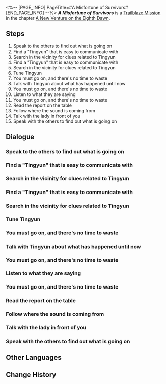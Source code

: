 <%-- [PAGE_INFO]
PageTitle=#A Misfortune of Survivors#
[END_PAGE_INFO] --%>
{{Stub|Dialogue.}}
{{Mission Infobox
|id            = 1036004
|title         = 
|image         = <!--Mission A Misfortune of Survivors.png-->
|type          = Trailblaze
|event_name    = 
|chapter       = A New Venture on the Eighth Dawn
|requirements  = {{subst:void|<!--Unknown: {"Type":"Manual"}-->}}
|summary       = <!--official mission summary from Fate's Atlas-->
|characters    = March 7th; Sunday; Tingyun (?); Trailblazer; Visionary Tingyun; Welt; Wonweek
|startLocation = [[Penacony]] - [[Golden Hour]]
|world         = Penacony
|area          = Golden Hour
|prev          = 
|next          = 
|rewards       = Trailblaze EXP*500; Stellar Jade*60; Traveler's Guide*4; Lost Crystal*4; Credit*80,000
}}
'''''A Misfortune of Survivors''''' is a [[Trailblaze Mission]] in the chapter [[A New Venture on the Eighth Dawn]].

==Steps==
# Speak to the others to find out what is going on
# Find a "Tingyun" that is easy to communicate with
# Search in the vicinity for clues related to Tingyun
# Find a "Tingyun" that is easy to communicate with
# Search in the vicinity for clues related to Tingyun
# Tune Tingyun
# You must go on, and there's no time to waste
# Talk with Tingyun about what has happened until now
# You must go on, and there's no time to waste
# Listen to what they are saying
# You must go on, and there's no time to waste
# Read the report on the table
# Follow where the sound is coming from
# Talk with the lady in front of you
# Speak with the others to find out what is going on

<!--
==Gameplay Notes==

--><!--
==Trial Character==

-->
==Dialogue==
{{Stub Dialogue}}
===Speak to the others to find out what is going on{{subst:void|<!--103600401-->}}===
{{Mission Description|type=trailblaze|location=Golden Hour|As the saying goes: Sow your Tingyun in spring for a healthy harvest in fall... That saying doesn't really seem to apply here, and there is more than one puzzle to be solved. How did "Tingyun" become "Tingyuns" and how did they traverse from death back to reality?<br />Speak to the others and find out what exactly is going on here.}}
{{Dialogue Start}}
:{{tx}}
{{Dialogue End}}

===Find a "Tingyun" that is easy to communicate with{{subst:void|<!--103600402-->}}===
{{Mission Description|type=trailblaze|location=Golden Hour|update|So much for a "try not to laugh" challenge... Turns out people can really get stomach cramp from laughing.<br />Try and find a "Miss Tingyun" that is easy to communicate with, so you can solve this anomaly.}}
{{Dialogue Start}}
:{{tx}}
{{Dialogue End}}

===Search in the vicinity for clues related to Tingyun{{subst:void|<!--103600403-->}}===
{{Mission Description|type=trailblaze|location=Golden Hour|update|So much for a "try not to laugh" challenge... Turns out people can really split themselves from laughing.<br />To solve this anomaly at hand, go chat with these Tingyuns nearby. Maybe one of them will be easy to talk to?}}
{{Dialogue Start}}
:{{tx}}
{{Dialogue End}}

===Find a "Tingyun" that is easy to communicate with{{subst:void|<!--103600415-->}}===
{{Mission Description|type=trailblaze|location=Golden Hour|update|So much for a "try not to laugh" challenge... Turns out people can really get stomach cramp from laughing.<br />Try and find a "Miss Tingyun" that is easy to communicate with, so you can solve this anomaly.}}
{{Dialogue Start}}
:{{tx}}
{{Dialogue End}}

===Search in the vicinity for clues related to Tingyun{{subst:void|<!--103600422-->}}===
{{Mission Description|type=trailblaze|location=Golden Hour|update|So much for a "try not to laugh" challenge... Turns out people can really split themselves from laughing.<br />To solve this anomaly at hand, go chat with these Tingyuns nearby. Maybe one of them will be easy to talk to?}}
{{Dialogue Start}}
:{{tx}}
{{Dialogue End}}

===Tune Tingyun{{subst:void|<!--103600410-->}}===
{{Mission Description|type=trailblaze|location=Golden Hour|update|If this is an anomaly that occurred within the Dreamscape, it should be fixable through tuning. However, the most talented tuner present is clearly someone not to be trusted.<br />Ask Wonweek to tune Tingyun and then take the most talented tuner hostage... An extremely rational plan.}}
{{Dialogue Start}}
:{{tx}}
{{Dialogue End}}

===You must go on, and there's no time to waste{{subst:void|<!--103600405-->}}===
{{Mission Description|type=trailblaze|location=Gritty Lab Installation (?)|update|What is this place? ...Whose body is this? Should you power on ahead in uncertainty, or turn back to find out where you came from?}}
{{Dialogue Start}}
:{{tx}}
{{Dialogue End}}

===Talk with Tingyun about what has happened until now{{subst:void|<!--103600414-->}}===
{{Mission Description|type=trailblaze|location=Gritty Lab Installation (?)|update|If this is an anomaly that occurred within the Dreamscape, it should be fixable through tuning. However, the most talented tuner present is clearly someone not to be trusted.<br />Ask Wonweek to tune Tingyun and then take the most talented tuner hostage... An extremely rational plan.}}
{{Dialogue Start}}
:{{tx}}
{{Dialogue End}}

===You must go on, and there's no time to waste{{subst:void|<!--103600423-->}}===
{{Mission Description|type=trailblaze|location=Gritty Lab Installation (?)|update|What is this place? ...Whose body is this? Should you power on ahead in uncertainty, or turn back to find out where you came from?}}
{{Dialogue Start}}
:{{tx}}
{{Dialogue End}}

===Listen to what they are saying{{subst:void|<!--103600406-->}}===
{{Dialogue Start}}
:{{tx}}
{{Dialogue End}}

===You must go on, and there's no time to waste{{subst:void|<!--103600413-->}}===
{{Dialogue Start}}
:{{tx}}
{{Dialogue End}}

===Read the report on the table{{subst:void|<!--103600407-->}}===
{{Mission Description|type=trailblaze|location=Gritty Lab Installation (?)|update|It seems they do not notice you... Or could it be that you are a ghost? If so, who killed you?<br />Look around for clues about you.}}
{{Dialogue Start}}
:{{tx}}
{{Dialogue End}}

===Follow where the sound is coming from{{subst:void|<!--103600408-->}}===
{{Mission Description|type=trailblaze|location=Gritty Lab Installation (?)|update|The person in these records... could this be you? Tingyun... That name doesn't sound familiar. Ah... You can hear her voice in the distance again. Could this be some kind of friendly call?}}
{{Dialogue Start}}
:{{tx}}
{{Dialogue End}}

===Talk with the lady in front of you{{subst:void|<!--103600409-->}}===
{{Dialogue Start}}
:{{tx}}
{{Dialogue End}}

===Speak with the others to find out what is going on{{subst:void|<!--103600411-->}}===
{{Mission Description|type=trailblaze|location=Gritty Lab Installation (?)|update|Survivors are often called "unfortunate." It was because she lost her life due to the Lord Ravager that the genius was able to reverse her death.}}
{{Dialogue Start}}
:{{tx}}
{{Dialogue End}}

==Other Languages==
{{Other Languages
|en   = A Misfortune of Survivors
|zhs  = 幸存者名为不幸
|zht  = 倖存者名為不幸
|ja   = 生き残った者の名は不幸
|ko   = 불행이라 불리는 생존자
|es   = La mala suerte de quienes sobreviven
|fr   = Le prix de la survie
|ru   = Несчастные выжившие
|th   = ผู้รอดนามว่าโชคร้าย
|vi   = Bất Hạnh Của Người Sống Sót
|de   = Das Unglück der Überlebenden
|id   = Kemalangan Penyintas
|pt   = Um Infortúnio dos Sobreviventes
}}

==Change History==
{{Change History|2.7}}
